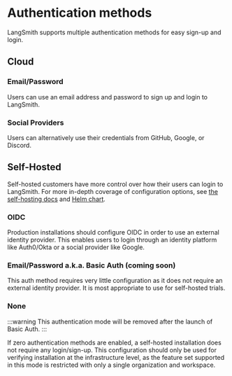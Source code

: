 # Authentication methods

LangSmith supports multiple authentication methods for easy sign-up and login.

## Cloud

### Email/Password

Users can use an email address and password to sign up and login to LangSmith.

### Social Providers

Users can alternatively use their credentials from GitHub, Google, or Discord.

## Self-Hosted

Self-hosted customers have more control over how their users can login to LangSmith.
For more in-depth coverage of configuration options, see [the self-hosting docs](../../category/self-hosting)
and [Helm chart](https://github.com/langchain-ai/helm/tree/main/charts/langsmith).

### OIDC

Production installations should configure OIDC in order to use an external identity provider.
This enables users to login through an identity platform like Auth0/Okta or a social provider like Google.

### Email/Password a.k.a. Basic Auth (coming soon)

This auth method requires very little configuration as it does not require an external identity provider.
It is most appropriate to use for self-hosted trials.

### None

:::warning
This authentication mode will be removed after the launch of Basic Auth.
:::

If zero authentication methods are enabled, a self-hosted installation does not require any login/sign-up.
This configuration should only be used for verifying installation at the infrastructure level, as the feature set
supported in this mode is restricted with only a single organization and workspace.
